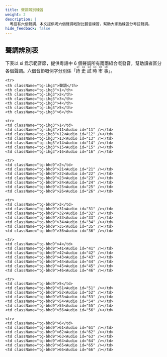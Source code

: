 ```yaml
---
title: 聲調辨別練習
weight: 2
description: |
  粵語有六個聲調，本文提供呢六個聲調嘅對比聽音練習，幫助大家熟練區分粵語聲調。
hide_feedback: false
---
```


## 聲調辨別表

下表以 si 爲示範音節，提供粵語中 6 個聲調所有兩兩組合嘅發音，幫助讀者區分各個聲調。六個音節嘅例字分別係「<ruby>詩<rt>si1</rt></ruby> <ruby>史<rt>si2</rt></ruby> <ruby>試<rt>si3</rt></ruby> <ruby>時<rt>si4</rt></ruby> <ruby>市<rt>si5</rt></ruby> <ruby>事<rt>si6</rt></ruby>」。

<table className="tg">

  <thead>

    <tr>
    <th className="tg-ihg3">聲調</th>
    <th className="tg-ihg3">1</th>
    <th className="tg-ihg3">2</th>
    <th className="tg-ihg3">3</th>
    <th className="tg-ihg3">4</th>
    <th className="tg-ihg3">5</th>
    <th className="tg-ihg3">6</th>

  </tr>

  </thead>

  <tbody>

    <tr>
    <td className="tg-ihg3">1</td>
    <td className="tg-ihg3">11<Audio id="11" /></td>
    <td className="tg-ihg3">12<Audio id="12" /></td>
    <td className="tg-ihg3">13<Audio id="13" /></td>
    <td className="tg-ihg3">14<Audio id="14" /></td>
    <td className="tg-ihg3">15<Audio id="15" /></td>
    <td className="tg-ihg3">16<Audio id="16" /></td>

  </tr>

    <tr>
    <td className="tg-bhd9">2</td>
    <td className="tg-bhd9">21<Audio id="21" /></td>
    <td className="tg-bhd9">22<Audio id="22" /></td>
    <td className="tg-bhd9">23<Audio id="23" /></td>
    <td className="tg-bhd9">24<Audio id="24" /></td>
    <td className="tg-bhd9">25<Audio id="25" /></td>
    <td className="tg-bhd9">26<Audio id="26" /></td>

  </tr>

    <tr>
    <td className="tg-bhd9">3</td>
    <td className="tg-bhd9">31<Audio id="31" /></td>
    <td className="tg-bhd9">32<Audio id="32" /></td>
    <td className="tg-bhd9">33<Audio id="33" /></td>
    <td className="tg-bhd9">34<Audio id="34" /></td>
    <td className="tg-bhd9">35<Audio id="35" /></td>
    <td className="tg-bhd9">36<Audio id="36" /></td>

  </tr>

    <tr>
    <td className="tg-bhd9">4</td>
    <td className="tg-bhd9">41<Audio id="41" /></td>
    <td className="tg-bhd9">42<Audio id="42" /></td>
    <td className="tg-bhd9">43<Audio id="43" /></td>
    <td className="tg-bhd9">44<Audio id="44" /></td>
    <td className="tg-bhd9">45<Audio id="45" /></td>
    <td className="tg-bhd9">46<Audio id="46" /></td>

  </tr>

    <tr>
    <td className="tg-bhd9">5</td>
    <td className="tg-bhd9">51<Audio id="51" /></td>
    <td className="tg-bhd9">52<Audio id="52" /></td>
    <td className="tg-bhd9">53<Audio id="53" /></td>
    <td className="tg-bhd9">54<Audio id="54" /></td>
    <td className="tg-bhd9">55<Audio id="55" /></td>
    <td className="tg-bhd9">56<Audio id="56" /></td>

  </tr>

    <tr>
    <td className="tg-bhd9">6</td>
    <td className="tg-bhd9">61<Audio id="61" /></td>
    <td className="tg-bhd9">62<Audio id="62" /></td>
    <td className="tg-bhd9">63<Audio id="63" /></td>
    <td className="tg-bhd9">64<Audio id="64" /></td>
    <td className="tg-bhd9">65<Audio id="65" /></td>
    <td className="tg-bhd9">66<Audio id="66" /></td>

  </tr>

  </tbody>

</table>
